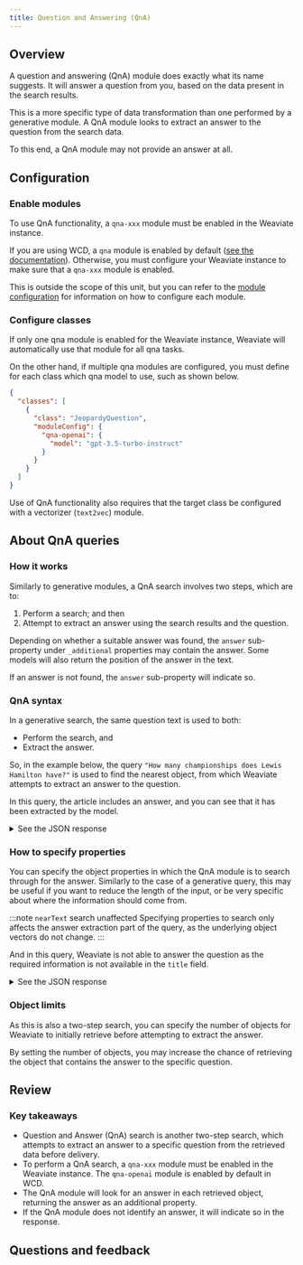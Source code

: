 ```yaml
---
title: Question and Answering (QnA)
---
```




[//]: # (<img src={imageUrl} alt="Image alt" width="75%"/>)

## <i class="fa-solid fa-square-chevron-right"></i> Overview

A question and answering (QnA) module does exactly what its name suggests. It will answer a question from you, based on the data present in the search results.

This is a more specific type of data transformation than one performed by a generative module. A QnA module looks to extract an answer to the question from the search data.

To this end, a QnA module may not provide an answer at all.

## <i class="fa-solid fa-square-chevron-right"></i> Configuration

### <i class="fa-solid fa-code"></i> Enable modules

To use QnA functionality, a `qna-xxx` module must be enabled in the Weaviate instance.

If you are using WCD, a `qna` module is enabled by default ([see the documentation](/developers/wcs#configuration)). Otherwise, you must configure your Weaviate instance to make sure that a `qna-xxx` module is enabled.

This is outside the scope of this unit, but you can refer to the [module configuration](/developers/weaviate/modules/reader-generator-modules/index.md) for information on how to configure each module.

### <i class="fa-solid fa-code"></i> Configure classes

If only one qna module is enabled for the Weaviate instance, Weaviate will automatically use that module for all qna tasks.

On the other hand, if multiple qna modules are configured, you must define for each class which qna model to use, such as shown below.

```json
{
  "classes": [
    {
      "class": "JeopardyQuestion",
      "moduleConfig": {
        "qna-openai": {
          "model": "gpt-3.5-turbo-instruct"
        }
      }
    }
  ]
}
```

Use of QnA functionality also requires that the target class be configured with a vectorizer (`text2vec`) module.

## <i class="fa-solid fa-square-chevron-right"></i> About QnA queries

### <i class="fa-solid fa-chalkboard"></i> How it works

Similarly to generative modules, a QnA search involves two steps, which are to:
1. Perform a search; and then
1. Attempt to extract an answer using the search results and the question.

Depending on whether a suitable answer was found, the `answer` sub-property under `_additional` properties may contain the answer. Some models will also return the position of the answer in the text.

If an answer is not found, the `answer` sub-property will indicate so.

### <i class="fa-solid fa-code"></i> QnA syntax

In a generative search, the same question text is used to both:
- Perform the search, and
- Extract the answer.

So, in the example below, the query `"How many championships does Lewis Hamilton have?"` is used to find the nearest object, from which Weaviate attempts to extract an answer to the question.

<Tabs groupId="languages">
<TabItem value="py" label="Python">
<FilteredTextBlock
  text={PythonCodeExample}
  startMarker="# SimpleAskQuery"
  endMarker="# END SimpleAskQuery"
  language="py"
/>
</TabItem>
</Tabs>

In this query, the article includes an answer, and you can see that it has been extracted by the model.

<details>
  <summary><i class="fa-solid fa-radar"></i> See the JSON response</summary>

<FilteredTextBlock
  text={PythonCodeExample}
  startMarker="# Expected SimpleAskQuery results"
  endMarker="# END Expected SimpleAskQuery results"
  language="py"
/>

</details>

### <i class="fa-solid fa-code"></i> How to specify properties

You can specify the object properties in which the QnA module is to search through for the answer. Similarly to the case of a generative query, this may be useful if you want to reduce the length of the input, or be very specific about where the information should come from.

:::note `nearText` search unaffected
Specifying properties to search only affects the answer extraction part of the query, as the underlying object vectors do not change.
:::

<Tabs groupId="languages">
<TabItem value="py" label="Python">
<FilteredTextBlock
  text={PythonCodeExample}
  startMarker="# AskQueryWithProperties"
  endMarker="# END AskQueryWithProperties"
  language="py"
/>
</TabItem>
</Tabs>

And in this query, Weaviate is not able to answer the question as the required information is not available in the `title` field.

<details>
  <summary><i class="fa-solid fa-radar"></i> See the JSON response</summary>

<FilteredTextBlock
  text={PythonCodeExample}
  startMarker="# Expected AskQueryWithProperties results"
  endMarker="# END Expected AskQueryWithProperties results"
  language="py"
/>

</details>

### <i class="fa-solid fa-code"></i> Object limits

As this is also a two-step search, you can specify the number of objects for Weaviate to initially retrieve before attempting to extract the answer.

By setting the number of objects, you may increase the chance of retrieving the object that contains the answer to the specific question.

## <i class="fa-solid fa-square-chevron-right"></i> Review

### <i class="fa-solid fa-lightbulb-on"></i> Key takeaways

- Question and Answer (QnA) search is another two-step search, which attempts to extract an answer to a specific question from the retrieved data before delivery.
- To perform a QnA search, a `qna-xxx` module must be enabled in the Weaviate instance. The `qna-openai` module is enabled by default in WCD.
- The QnA module will look for an answer in each retrieved object, returning the answer as an additional property.
- If the QnA module does not identify an answer, it will indicate so in the response.

## Questions and feedback


<DocsFeedback/>
